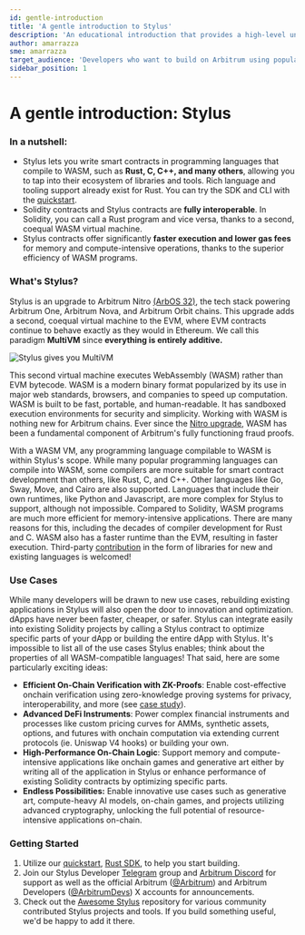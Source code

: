 ```yaml
---
id: gentle-introduction
title: 'A gentle introduction to Stylus'
description: 'An educational introduction that provides a high-level understanding of Stylus, a new way to write EVM-compatible smart contracts using your favorite programming languages.'
author: amarrazza
sme: amarrazza
target_audience: 'Developers who want to build on Arbitrum using popular programming languages, like Rust'
sidebar_position: 1
---
```


# A gentle introduction: Stylus

### In a nutshell:

- Stylus lets you write smart contracts in programming languages that compile to WASM, such as **Rust, C, C++, and many others**, allowing you to tap into their ecosystem of libraries and tools. Rich language and tooling support already exist for Rust. You can try the SDK and CLI with the [quickstart](https://docs.arbitrum.io/stylus/quickstart).
- Solidity contracts and Stylus contracts are <b>fully interoperable</b>. In Solidity, you can call a Rust program and vice versa, thanks to a second, coequal WASM virtual machine.
- Stylus contracts offer significantly <b>faster execution and lower gas fees </b> for memory and compute-intensive operations, thanks to the superior efficiency of <a data-quicklook-from="wasm">WASM</a> programs.

### What's Stylus?

Stylus is an upgrade to Arbitrum Nitro [(ArbOS 32)](https://docs.arbitrum.io/run-arbitrum-node/arbos-releases/arbos32), the tech stack powering Arbitrum One, Arbitrum Nova, and Arbitrum Orbit chains. This upgrade adds a second, coequal virtual machine to the EVM, where EVM contracts continue to behave exactly as they would in Ethereum. We call this paradigm **MultiVM** since **everything is entirely additive.**

![Stylus gives you MultiVM](./assets/stylus-multivm.jpg)

This second virtual machine executes WebAssembly (WASM) rather than EVM bytecode. WASM is a modern binary format popularized by its use in major web standards, browsers, and companies to speed up computation. WASM is built to be fast, portable, and human-readable. It has sandboxed execution environments for security and simplicity. Working with WASM is nothing new for Arbitrum chains. Ever since the [Nitro upgrade](https://medium.com/offchainlabs/arbitrum-nitro-one-small-step-for-l2-one-giant-leap-for-ethereum-bc9108047450), WASM has been a fundamental component of Arbitrum's fully functioning fraud proofs.

With a WASM VM, any programming language compilable to WASM is within Stylus's scope. While many popular programming languages can compile into WASM, some compilers are more suitable for smart contract development than others, like Rust, C, and C++. Other languages like Go, Sway, Move, and Cairo are also supported. Languages that include their own runtimes, like Python and Javascript, are more complex for Stylus to support, although not impossible. Compared to Solidity, WASM programs are much more efficient for memory-intensive applications. There are many reasons for this, including the decades of compiler development for Rust and C. WASM also has a faster runtime than the EVM, resulting in faster execution. Third-party [contribution](#contributing) in the form of libraries for new and existing languages is welcomed!

### Use Cases

While many developers will be drawn to new use cases, rebuilding existing applications in Stylus will also open the door to innovation and optimization. dApps have never been faster, cheaper, or safer. Stylus can integrate easily into existing Solidity projects by calling a Stylus contract to optimize specific parts of your dApp or building the entire dApp with Stylus. It's impossible to list all of the use cases Stylus enables; think about the properties of all WASM-compatible languages! That said, here are some particularly exciting ideas:

- <b>Efficient On-Chain Verification with ZK-Proofs</b>: Enable cost-effective onchain verification
  using zero-knowledge proving systems for privacy, interoperability, and more (see [case
  study](https://blog.arbitrum.io/renegade-stylus-case-study/)).
- <b>Advanced DeFi Instruments</b>: Power complex financial instruments and processes like custom
  pricing curves for AMMs, synthetic assets, options, and futures with onchain computation via
  extending current protocols (ie. Uniswap V4 hooks) or building your own.
- <b>High-Performance On-Chain Logic</b>: Support memory and compute-intensive applications like
  onchain games and generative art either by writing all of the application in Stylus or enhance
  performance of existing Solidity contracts by optimizing specific parts.
- <b>**Endless Possibilities**:</b> Enable innovative use cases such as generative art, compute-heavy
  AI models, on-chain games, and projects utilizing advanced cryptography, unlocking the full potential
  of resource-intensive applications on-chain.

### Getting Started

1. Utilize our [quickstart](https://docs.arbitrum.io/stylus/quickstart), [Rust SDK](https://docs.arbitrum.io/stylus/reference/overview), to help you start building.
2. Join our Stylus Developer [Telegram](https://t.me/arbitrum_stylus) group and [Arbitrum Discord](https://discord.gg/arbitrum) for support as well as the official Arbitrum ([@Arbitrum](https://twitter.com/arbitrum)) and Arbitrum Developers ([@ArbitrumDevs](https://twitter.com/ArbitrumDevs)) X accounts for announcements.
3. Check out the [Awesome Stylus](https://github.com/OffchainLabs/awesome-stylus) repository for various community contributed Stylus projects and tools. If you build something useful, we'd be happy to add it there.
